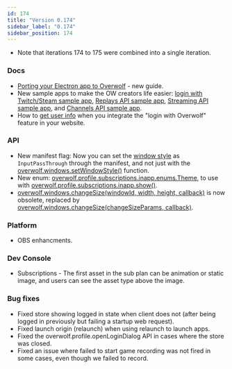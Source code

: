 ```yaml
---
id: 174
title: "Version 0.174"
sidebar_label: "0.174"
sidebar_position: 174
---
```


* Note that iterations 174 to 175 were combined into a single iteration. 

### Docs

* [Porting your Electron app to Overwolf](/topics/best-practices/electron-migration) - new guide.
* New sample apps to make the OW creators life easier: [login with Twitch/Steam sample app](/topics/integrations/login-with-twitch), [Replays API sample app](media/replays#sample-app), [Streaming API sample app](streaming#sample-app), and [Channels API sample app](/topics/developers-console/app-channels#app-channels-sample-app).
* How to [get user info](/topics/integrations/login-with-overwolf#get-user-info-from-token) when you integrate the "login with Overwolf" feature in your website.

### API
 
 * New manifest flag: Now you can set the [window style](manifest#windows-style) as `InputPassThrough` through the manifest, and not just with the [overwolf.windows.setWindowStyle()](windows#setwindowstylewindowid-style-callback) function.
 * New enum: [overwolf.profile.subscriptions.inapp.enums.Theme](profile/subscriptions/inapp#theme-enum), to use with [overwolf.profile.subscriptions.inapp.show()](profile/subscriptions/inapp#showplanid-theme-callback).  
 * [overwolf.windows.changeSize(windowId, width, height, callback)](windows#changesizewindowid-width-height-callback) is now obsolete, replaced by [overwolf.windows.changeSize(changeSizeParams, callback)](windows#changesizechangesizeparams-callback).

### Platform

* OBS enhancments.

### Dev Console

* Subscriptions - The first asset in the sub plan can be animation or static image, and users can see the asset type above the image.

### Bug fixes

* Fixed store showing logged in state when client does not (after being logged in previously but failing a startup web request).
* Fixed launch origin (relaunch) when using relaunch to launch apps.
* Fixed the overwolf.profile.openLoginDialog API in cases where the store was closed.
* Fixed an issue where failed to start game recording was not fired in some cases, even though we failed to record.

